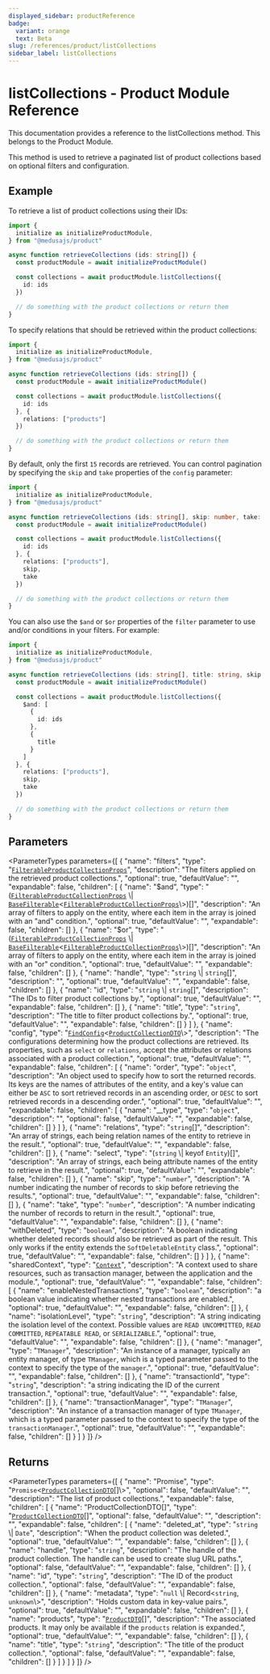 ```yaml
---
displayed_sidebar: productReference
badge:
  variant: orange
  text: Beta
slug: /references/product/listCollections
sidebar_label: listCollections
---
```



# listCollections - Product Module Reference

This documentation provides a reference to the listCollections method. This belongs to the Product Module.

This method is used to retrieve a paginated list of product collections based on optional filters and configuration.

## Example

To retrieve a list of product collections using their IDs:

```ts
import { 
  initialize as initializeProductModule,
} from "@medusajs/product"

async function retrieveCollections (ids: string[]) {
  const productModule = await initializeProductModule()

  const collections = await productModule.listCollections({
    id: ids
  })

  // do something with the product collections or return them
}
```

To specify relations that should be retrieved within the product collections:

```ts
import { 
  initialize as initializeProductModule,
} from "@medusajs/product"

async function retrieveCollections (ids: string[]) {
  const productModule = await initializeProductModule()

  const collections = await productModule.listCollections({
    id: ids
  }, {
    relations: ["products"]
  })

  // do something with the product collections or return them
}
```

By default, only the first `15` records are retrieved. You can control pagination by specifying the `skip` and `take` properties of the `config` parameter:

```ts
import { 
  initialize as initializeProductModule,
} from "@medusajs/product"

async function retrieveCollections (ids: string[], skip: number, take: number) {
  const productModule = await initializeProductModule()

  const collections = await productModule.listCollections({
    id: ids
  }, {
    relations: ["products"],
    skip,
    take
  })

  // do something with the product collections or return them
}
```

You can also use the `$and` or `$or` properties of the `filter` parameter to use and/or conditions in your filters. For example:

```ts
import { 
  initialize as initializeProductModule,
} from "@medusajs/product"

async function retrieveCollections (ids: string[], title: string, skip: number, take: number) {
  const productModule = await initializeProductModule()

  const collections = await productModule.listCollections({
    $and: [
      {
        id: ids
      },
      {
        title
      }
    ]
  }, {
    relations: ["products"],
    skip,
    take
  })

  // do something with the product collections or return them
}
```

## Parameters

<ParameterTypes parameters={[
  {
    "name": "filters",
    "type": "[`FilterableProductCollectionProps`](../../interfaces/FilterableProductCollectionProps.mdx)",
    "description": "The filters applied on the retrieved product collections.",
    "optional": true,
    "defaultValue": "",
    "expandable": false,
    "children": [
      {
        "name": "$and",
        "type": "([`FilterableProductCollectionProps`](../../interfaces/FilterableProductCollectionProps.mdx) \\| [`BaseFilterable`](../../interfaces/BaseFilterable.mdx)<[`FilterableProductCollectionProps`](../../interfaces/FilterableProductCollectionProps.mdx)\\>)[]",
        "description": "An array of filters to apply on the entity, where each item in the array is joined with an \"and\" condition.",
        "optional": true,
        "defaultValue": "",
        "expandable": false,
        "children": []
      },
      {
        "name": "$or",
        "type": "([`FilterableProductCollectionProps`](../../interfaces/FilterableProductCollectionProps.mdx) \\| [`BaseFilterable`](../../interfaces/BaseFilterable.mdx)<[`FilterableProductCollectionProps`](../../interfaces/FilterableProductCollectionProps.mdx)\\>)[]",
        "description": "An array of filters to apply on the entity, where each item in the array is joined with an \"or\" condition.",
        "optional": true,
        "defaultValue": "",
        "expandable": false,
        "children": []
      },
      {
        "name": "handle",
        "type": "`string` \\| `string`[]",
        "description": "",
        "optional": true,
        "defaultValue": "",
        "expandable": false,
        "children": []
      },
      {
        "name": "id",
        "type": "`string` \\| `string`[]",
        "description": "The IDs to filter product collections by.",
        "optional": true,
        "defaultValue": "",
        "expandable": false,
        "children": []
      },
      {
        "name": "title",
        "type": "`string`",
        "description": "The title to filter product collections by.",
        "optional": true,
        "defaultValue": "",
        "expandable": false,
        "children": []
      }
    ]
  },
  {
    "name": "config",
    "type": "[`FindConfig`](../../interfaces/FindConfig.mdx)<[`ProductCollectionDTO`](../../interfaces/ProductCollectionDTO.mdx)\\>",
    "description": "The configurations determining how the product collections are retrieved. Its properties, such as `select` or `relations`, accept the attributes or relations associated with a product collection.",
    "optional": true,
    "defaultValue": "",
    "expandable": false,
    "children": [
      {
        "name": "order",
        "type": "`object`",
        "description": "An object used to specify how to sort the returned records. Its keys are the names of attributes of the entity, and a key's value can either be `ASC` to sort retrieved records in an ascending order, or `DESC` to sort retrieved records in a descending order.",
        "optional": true,
        "defaultValue": "",
        "expandable": false,
        "children": [
          {
            "name": "__type",
            "type": "`object`",
            "description": "",
            "optional": false,
            "defaultValue": "",
            "expandable": false,
            "children": []
          }
        ]
      },
      {
        "name": "relations",
        "type": "`string`[]",
        "description": "An array of strings, each being relation names of the entity to retrieve in the result.",
        "optional": true,
        "defaultValue": "",
        "expandable": false,
        "children": []
      },
      {
        "name": "select",
        "type": "(`string` \\| keyof `Entity`)[]",
        "description": "An array of strings, each being attribute names of the entity to retrieve in the result.",
        "optional": true,
        "defaultValue": "",
        "expandable": false,
        "children": []
      },
      {
        "name": "skip",
        "type": "`number`",
        "description": "A number indicating the number of records to skip before retrieving the results.",
        "optional": true,
        "defaultValue": "",
        "expandable": false,
        "children": []
      },
      {
        "name": "take",
        "type": "`number`",
        "description": "A number indicating the number of records to return in the result.",
        "optional": true,
        "defaultValue": "",
        "expandable": false,
        "children": []
      },
      {
        "name": "withDeleted",
        "type": "`boolean`",
        "description": "A boolean indicating whether deleted records should also be retrieved as part of the result. This only works if the entity extends the `SoftDeletableEntity` class.",
        "optional": true,
        "defaultValue": "",
        "expandable": false,
        "children": []
      }
    ]
  },
  {
    "name": "sharedContext",
    "type": "[`Context`](../../interfaces/Context.mdx)",
    "description": "A context used to share resources, such as transaction manager, between the application and the module.",
    "optional": true,
    "defaultValue": "",
    "expandable": false,
    "children": [
      {
        "name": "enableNestedTransactions",
        "type": "`boolean`",
        "description": "a boolean value indicating whether nested transactions are enabled.",
        "optional": true,
        "defaultValue": "",
        "expandable": false,
        "children": []
      },
      {
        "name": "isolationLevel",
        "type": "`string`",
        "description": "A string indicating the isolation level of the context. Possible values are `READ UNCOMMITTED`, `READ COMMITTED`, `REPEATABLE READ`, or `SERIALIZABLE`.",
        "optional": true,
        "defaultValue": "",
        "expandable": false,
        "children": []
      },
      {
        "name": "manager",
        "type": "`TManager`",
        "description": "An instance of a manager, typically an entity manager, of type `TManager`, which is a typed parameter passed to the context to specify the type of the `manager`.",
        "optional": true,
        "defaultValue": "",
        "expandable": false,
        "children": []
      },
      {
        "name": "transactionId",
        "type": "`string`",
        "description": "a string indicating the ID of the current transaction.",
        "optional": true,
        "defaultValue": "",
        "expandable": false,
        "children": []
      },
      {
        "name": "transactionManager",
        "type": "`TManager`",
        "description": "An instance of a transaction manager of type `TManager`, which is a typed parameter passed to the context to specify the type of the `transactionManager`.",
        "optional": true,
        "defaultValue": "",
        "expandable": false,
        "children": []
      }
    ]
  }
]} />

## Returns

<ParameterTypes parameters={[
  {
    "name": "Promise",
    "type": "`Promise`<[`ProductCollectionDTO`](../../interfaces/ProductCollectionDTO.mdx)[]\\>",
    "optional": false,
    "defaultValue": "",
    "description": "The list of product collections.",
    "expandable": false,
    "children": [
      {
        "name": "ProductCollectionDTO[]",
        "type": "[`ProductCollectionDTO`](../../interfaces/ProductCollectionDTO.mdx)[]",
        "optional": false,
        "defaultValue": "",
        "description": "",
        "expandable": false,
        "children": [
          {
            "name": "deleted_at",
            "type": "`string` \\| `Date`",
            "description": "When the product collection was deleted.",
            "optional": true,
            "defaultValue": "",
            "expandable": false,
            "children": []
          },
          {
            "name": "handle",
            "type": "`string`",
            "description": "The handle of the product collection. The handle can be used to create slug URL paths.",
            "optional": false,
            "defaultValue": "",
            "expandable": false,
            "children": []
          },
          {
            "name": "id",
            "type": "`string`",
            "description": "The ID of the product collection.",
            "optional": false,
            "defaultValue": "",
            "expandable": false,
            "children": []
          },
          {
            "name": "metadata",
            "type": "``null`` \\| Record<`string`, `unknown`\\>",
            "description": "Holds custom data in key-value pairs.",
            "optional": true,
            "defaultValue": "",
            "expandable": false,
            "children": []
          },
          {
            "name": "products",
            "type": "[`ProductDTO`](../../interfaces/ProductDTO.mdx)[]",
            "description": "The associated products. It may only be available if the `products` relation is expanded.",
            "optional": true,
            "defaultValue": "",
            "expandable": false,
            "children": []
          },
          {
            "name": "title",
            "type": "`string`",
            "description": "The title of the product collection.",
            "optional": false,
            "defaultValue": "",
            "expandable": false,
            "children": []
          }
        ]
      }
    ]
  }
]} />
